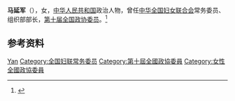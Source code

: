 '''马延军'''（{{bd|？|}}），女，[[中华人民共和国|中华人民共和国]]政治人物，曾任[[中华全国妇女联合会|中华全国妇女联合会]]常务委员、组织部部长，[[第十届全国政协委员|第十届全国政协委员]]。<ref>{{Cite web|title=马延军：政协委员也要“微服私访”|url=http://dengxiaopingnet.com/GB/shizheng/252/10307/10401/20030313/942769.html|accessdate=2020-10-04|work=人民网}}{{Dead link}}</ref>

== 参考资料 ==
{{reflist}}

{{中国人物小作品}}
{{Navboxes 
| title  = 马延军在[[中华全国妇女联合会|中华全国妇女联合会]]的职务
| list1  =
{{中华全国妇女联合会第八届执行委员会}}
{{中华全国妇女联合会第九届执行委员会}}
}}

{{Authority control}}
{{DEFAULTSORT:Ma马}}
[[Category:马姓|Yan]]
[[Category:全国妇联常务委员|Category:全国妇联常务委员]]
[[Category:第十屆全國政協委員|Category:第十屆全國政協委員]]
[[Category:女性全國政協委員|Category:女性全國政協委員]]